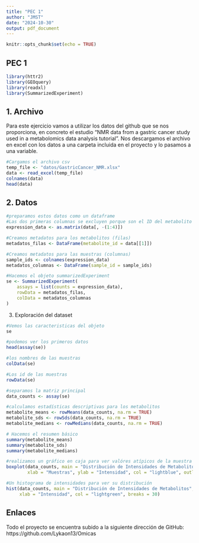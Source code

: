 ```yaml
---
title: "PEC 1"
author: "JMST"
date: "2024-10-30"
output: pdf_document
---
```


```r
knitr::opts_chunk$set(echo = TRUE)
```

## PEC 1

```r
library(httr2)
library(GEOquery)
library(readxl)
library(SummarizedExperiment)

```

## 1. Archivo

Para este ejercicio vamos a utilizar los datos del github que se nos proporciona, en concreto el estudio "NMR data from a gastric cancer study used in a metabolomics data analysis tutorial". 
Nos descargamos el archivo en excel con los datos a una carpeta incluida en el proyecto y lo pasamos a una variable.

```r
#Cargamos el archivo csv
temp_file <- "datos/GastricCancer_NMR.xlsx"
data <- read_excel(temp_file)
colnames(data)
head(data)

```

## 2. Datos
```r
#preparamos estos datos como un dataframe
#Las dos primeras columnas se excluyen porque son el ID del metabolito y las otras dos son el tipo de muestra y la clase
expression_data <- as.matrix(data[, -(1:4)])  

#Creamos metadatos para los metabolitos (filas)
metadatos_filas <- DataFrame(metabolite_id = data[[1]])

#Creamos metadatos para las muestras (columnas)
sample_ids <- colnames(expression_data)
metadatos_columnas <- DataFrame(sample_id = sample_ids)

#Hacemos el objeto summarizedExperiment
se <- SummarizedExperiment(
    assays = list(counts = expression_data),
    rowData = metadatos_filas,
    colData = metadatos_columnas
)

```

3. Exploración del dataset
```r
#Vemos las caracteristicas del objeto 
se

#podemos ver los primeros datos
head(assay(se))

#los nombres de las muestras
colData(se)

#Los id de las muestras
rowData(se)

#separamos la matriz principal
data_counts <- assay(se)

#calculamos estadísticas descriptivas para los metabolitos
metabolite_means <- rowMeans(data_counts, na.rm = TRUE)
metabolite_sds <- rowSds(data_counts, na.rm = TRUE)
metabolite_medians <- rowMedians(data_counts, na.rm = TRUE)

# Hacemos el resumen básico
summary(metabolite_means)
summary(metabolite_sds)
summary(metabolite_medians)
```

```r
#realizamos un gráfico en caja para ver valóres atípicos de la muestra
boxplot(data_counts, main = "Distribución de Intensidades de Metabolitos en Muestras", las = 2,
        xlab = "Muestras", ylab = "Intensidad", col = "lightblue", outline = FALSE)

#Un histograma de intensidades para ver su distribución
hist(data_counts, main = "Distribución de Intensidades de Metabolitos",
     xlab = "Intensidad", col = "lightgreen", breaks = 30)


```

## Enlaces
Todo el proyecto se encuentra subido a la siguiente dirección de GitHub:
https://github.com/Lykaon13/Omicas